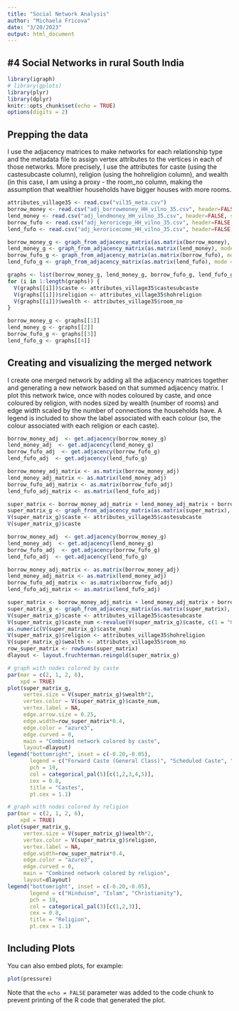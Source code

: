 ```yaml
---
title: "Social Network Analysis"
author: "Michaela Fricova"
date: "3/20/2023"
output: html_document
---
```


## #4 Social Networks in rural South India

```r
library(igraph)
# library(gplots)
library(plyr)
library(dplyr)
knitr::opts_chunk$set(echo = TRUE)
options(digits = 2)
```

## Prepping the data
I use the adjacency matrices to make networks for each relationship type and the metadata file to assign vertex attributes to the vertices in each of those networks. More precisely, I use the attributes for caste (using the castesubcaste column), religion (using the hohreligion column), and wealth (in this case, I am using a proxy - the room_no column, making the assumption that wealthier households have bigger houses with more rooms.

```r
attributes_village35 <- read.csv("vil35_meta.csv")
borrow_money <- read.csv("adj_borrowmoney_HH_vilno_35.csv", header=FALSE, sep=";")
lend_money <- read.csv("adj_lendmoney_HH_vilno_35.csv", header=FALSE, sep=";")
borrow_fufo <- read.csv("adj_keroricego_HH_vilno_35.csv", header=FALSE, sep=";")
lend_fufo <- read.csv("adj_keroricecome_HH_vilno_35.csv", header=FALSE, sep=";")
```

```r
borrow_money_g <- graph_from_adjacency_matrix(as.matrix(borrow_money), mode = "undirected")
lend_money_g <- graph_from_adjacency_matrix(as.matrix(lend_money), mode = "undirected")
borrow_fufo_g <- graph_from_adjacency_matrix(as.matrix(borrow_fufo), mode = "undirected")
lend_fufo_g <- graph_from_adjacency_matrix(as.matrix(lend_fufo), mode = "undirected")

graphs <- list(borrow_money_g, lend_money_g, borrow_fufo_g, lend_fufo_g)
for (i in 1:length(graphs)) {
  V(graphs[[i]])$caste <- attributes_village35$castesubcaste
  V(graphs[[i]])$religion <- attributes_village35$hohreligion
  V(graphs[[i]])$wealth <- attributes_village35$room_no
}

borrow_money_g <- graphs[[1]]
lend_money_g <- graphs[[2]]
borrow_fufo_g <- graphs[[3]]
lend_fufo_g <- graphs[[4]]
```

## Creating and visualizing the merged network
I create one merged network by adding all the adjacency matrices together and generating a new network based on that summed adjacency matrix. I plot this network twice, once with nodes coloured by caste, and once coloured by religion, with nodes sized by wealth (number of rooms) and  edge width scaled by the number of connections the households have. A legend is included to show the label associated with each colour (so, the colour associated with each religion or each caste).
```r
borrow_money_adj  <- get.adjacency(borrow_money_g)
lend_money_adj  <- get.adjacency(lend_money_g)
borrow_fufo_adj  <- get.adjacency(borrow_fufo_g)
lend_fufo_adj  <- get.adjacency(lend_fufo_g)

borrow_money_adj_matrix <- as.matrix(borrow_money_adj)
lend_money_adj_matrix <- as.matrix(lend_money_adj)
borrow_fufo_adj_matrix <- as.matrix(borrow_fufo_adj)
lend_fufo_adj_matrix <- as.matrix(lend_fufo_adj)

super_matrix <- borrow_money_adj_matrix + lend_money_adj_matrix + borrow_fufo_adj_matrix + lend_fufo_adj_matrix
super_matrix_g <- graph_from_adjacency_matrix(as.matrix(super_matrix), mode = "undirected")
V(super_matrix_g)$caste <- attributes_village35$castesubcaste
V(super_matrix_g)$caste
```

```r
borrow_money_adj  <- get.adjacency(borrow_money_g)
lend_money_adj  <- get.adjacency(lend_money_g)
borrow_fufo_adj  <- get.adjacency(borrow_fufo_g)
lend_fufo_adj  <- get.adjacency(lend_fufo_g)

borrow_money_adj_matrix <- as.matrix(borrow_money_adj)
lend_money_adj_matrix <- as.matrix(lend_money_adj)
borrow_fufo_adj_matrix <- as.matrix(borrow_fufo_adj)
lend_fufo_adj_matrix <- as.matrix(lend_fufo_adj)

super_matrix <- borrow_money_adj_matrix + lend_money_adj_matrix + borrow_fufo_adj_matrix + lend_fufo_adj_matrix
super_matrix_g <- graph_from_adjacency_matrix(as.matrix(super_matrix), mode = "undirected")
V(super_matrix_g)$caste <- attributes_village35$castesubcaste
V(super_matrix_g)$caste_num <-revalue(V(super_matrix_g)$caste, c(1 = "GENERAL", 2 = "SCHEDULE CASTE", 3 = "OBC", 4 = "SCHEDULE TRIBE",  5 = "MINORITY"))
as.numeric(V(super_matrix_g)$caste_num)
V(super_matrix_g)$religion <- attributes_village35$hohreligion
V(super_matrix_g)$wealth <- attributes_village35$room_no
row_super_matrix <- rowSums(super_matrix)
dlayout <- layout.fruchterman.reingold(super_matrix_g)

# graph with nodes colored by caste 
par(mar = c(2, 1, 2, 6), 
    xpd = TRUE)
plot(super_matrix_g,
     vertex.size = V(super_matrix_g)$wealth*2,
     vertex.color = V(super_matrix_g)$caste_num,
     vertex.label = NA,
     edge.arrow.size = 0.25, 
     edge.width=row_super_matrix*0.4,
     edge.color = "azure3",
     edge.curved = 0,
     main = "Combined network colored by caste",
     layout=dlayout)
legend("bottomright", inset = c(-0.20,-0.05),  
       legend = c("Forward Caste (General Class)", "Scheduled Caste", "Other Backwards Caste", "Scheduled Tribe", "Muslim"), 
       pch = 19, 
       col = categorical_pal(5)[c(1,2,3,4,5)],
       cex = 0.8,
       title = "Castes",
       pt.cex = 1.1)

# graph with nodes colored by religion 
par(mar = c(2, 1, 2, 6), 
    xpd = TRUE)
plot(super_matrix_g,
     vertex.size = V(super_matrix_g)$wealth*2,
     vertex.color = V(super_matrix_g)$religion,
     vertex.label = NA,
     edge.width=row_super_matrix*0.4,
     edge.color = "azure3",
     edge.curved = 0,
     main = "Combined network colored by religion",
     layout=dlayout)
legend("bottomright", inset = c(-0.20,-0.05),  
       legend = c("Hinduism", "Islam", "Christianity"), 
       pch = 19, 
       col = categorical_pal(3)[c(1,2,3)],
       cex = 0.8,
       title = "Religion",
       pt.cex = 1.1)

```

## Including Plots

You can also embed plots, for example:

```r
plot(pressure)
```

Note that the `echo = FALSE` parameter was added to the code chunk to prevent printing of the R code that generated the plot.
